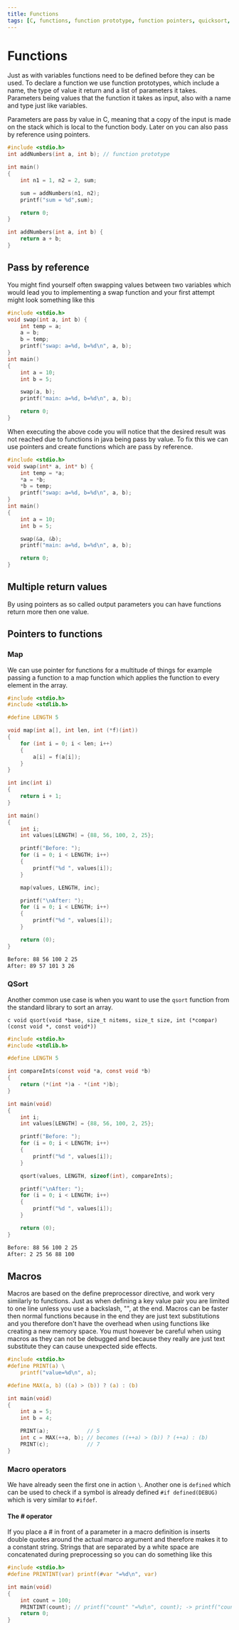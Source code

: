 ```yaml
---
title: Functions
tags: [C, functions, function prototype, function pointers, quicksort, map, macros]
---
```


# Functions

Just as with variables functions need to be defined before they can be used. To declare a function we use function prototypes, which include a name, the type of value it return and a list of parameters it takes. Parameters being values that the function it takes as input, also with a name and type just like variables.

Parameters are pass by value in C, meaning that a copy of the input is made on the stack which is local to the function body. Later on you can also pass by reference using pointers.

```c
#include <stdio.h>
int addNumbers(int a, int b); // function prototype

int main()
{
    int n1 = 1, n2 = 2, sum;

    sum = addNumbers(n1, n2);
    printf("sum = %d",sum);

    return 0;
}

int addNumbers(int a, int b) {
    return a + b;
}

```

## Pass by reference

You might find yourself often swapping values between two variables which would lead you to implementing a swap function and your first attempt might look something like this

```c
#include <stdio.h>
void swap(int a, int b) {
    int temp = a;
    a = b;
    b = temp;
    printf("swap: a=%d, b=%d\n", a, b);
}
int main()
{
    int a = 10;
    int b = 5;

    swap(a, b);
    printf("main: a=%d, b=%d\n", a, b);

    return 0;
}
```

When executing the above code you will notice that the desired result was not reached due to functions in java being pass by value. To fix this we can use pointers and create functions which are pass by reference.

```c
#include <stdio.h>
void swap(int* a, int* b) {
    int temp = *a;
    *a = *b;
    *b = temp;
    printf("swap: a=%d, b=%d\n", a, b);
}
int main()
{
    int a = 10;
    int b = 5;

    swap(&a, &b);
    printf("main: a=%d, b=%d\n", a, b);

    return 0;
}
```

## Multiple return values

By using pointers as so called output parameters you can have functions return more then one value.

## Pointers to functions

### Map

We can use pointer for functions for a multitude of things for example passing a function to a map function which applies the function to every element in the array.

```c
#include <stdio.h>
#include <stdlib.h>

#define LENGTH 5

void map(int a[], int len, int (*f)(int))
{
    for (int i = 0; i < len; i++)
    {
        a[i] = f(a[i]);
    }
}

int inc(int i)
{
    return i + 1;
}

int main()
{
    int i;
    int values[LENGTH] = {88, 56, 100, 2, 25};

    printf("Before: ");
    for (i = 0; i < LENGTH; i++)
    {
        printf("%d ", values[i]);
    }

    map(values, LENGTH, inc);

    printf("\nAfter: ");
    for (i = 0; i < LENGTH; i++)
    {
        printf("%d ", values[i]);
    }

    return (0);
}
```

```bash filename="output"
Before: 88 56 100 2 25
After: 89 57 101 3 26
```

### QSort

Another common use case is when you want to use the `qsort` function from the standard library to sort an array.

```c void qsort(void *base, size_t nitems, size_t size, int (*compar)(const void *, const void*))```

```c
#include <stdio.h>
#include <stdlib.h>

#define LENGTH 5

int compareInts(const void *a, const void *b)
{
    return (*(int *)a - *(int *)b);
}

int main(void)
{
    int i;
    int values[LENGTH] = {88, 56, 100, 2, 25};

    printf("Before: ");
    for (i = 0; i < LENGTH; i++)
    {
        printf("%d ", values[i]);
    }

    qsort(values, LENGTH, sizeof(int), compareInts);

    printf("\nAfter: ");
    for (i = 0; i < LENGTH; i++)
    {
        printf("%d ", values[i]);
    }

    return (0);
}
```

```bash filename="output"
Before: 88 56 100 2 25
After: 2 25 56 88 100
```

## Macros

Macros are based on the define preprocessor directive, and work very similarly to functions. Just as when defining a key value pair you are limited to one line unless you use a backslash, "\", at the end. Macros can be faster then normal functions because in the end they are just text substitutions and you therefore don't have the overhead when using functions like creating a new memory space. You must however be careful when using macros as they can not be debugged and because they really are just text substitute they can cause unexpected side effects.

```c
#include <stdio.h>
#define PRINT(a) \
    printf("value=%d\n", a);

#define MAX(a, b) ((a) > (b)) ? (a) : (b)

int main(void)
{
    int a = 5;
    int b = 4;

    PRINT(a);            // 5
    int c = MAX(++a, b); // becomes ((++a) > (b)) ? (++a) : (b)
    PRINT(c);            // 7
}
```

### Macro operators

We have already seen the first one in action `\`. Another one is `defined` which can be used to check if a symbol is already defined `#if defined(DEBUG)` which is very similar to `#ifdef`.

#### The # operator

If you place a # in front of a parameter in a macro definition is inserts double quotes around the actual marco argument and therefore makes it to a constant string. Strings that are separated by a white space are concatenated during preprocessing so you can do something like this

```c
#include <stdio.h>
#define PRINTINT(var) printf(#var "=%d\n", var)

int main(void)
{
    int count = 100;
    PRINTINT(count); // printf("count" "=%d\n", count); -> printf("count=%d\n", count);
    return 0;
}
```
